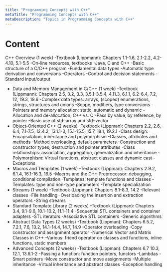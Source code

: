 ```yaml
---
title: "Programming Concepts with C++"
metaTitle: "Programming Concepts with C++"
metaDescription: "Topics in Programming Concepts with C++"
---
```


# Content

C++ Overview (1 week)
    -Textbook (Lippmann): Chapters 1.1-1.6, 2.1-2.2, 4.2-4.10, 5.1-5.5
    -On-line resources, textbooks
    -Java, C and C++
    -Basic structure of a C/C++ program
    -Fundamental data types
    -Automatic type derivation and conversions
    -Operators
    -Control and decision statements
    -Standard input/output
- Data and Memory Management in C/C++ (1 week)
    -Textbook (Lippmann): Chapters 2.5, 3.2, 3.3, 3.5.1-3.5.4, 4.11.3, 6.1.1, 6.2-6.4, 7.2, 12, 19.3, 19.6
    -Complex data types: arrays, (scoped) enumerations, strings, structures and unions
    -Scope, modifiers, type conversions
    -Pointers and memory allocation: static, automatic and dynamic
    -Allocation and de-allocation, C++ vs. C
    -Pass by value, by reference, by pointer
    -Basic use of std::array and std::vector
- Object-Oriented C++ (2 weeks)
    -Textbook (Lippman): Chapters 2.2, 2.6, 6.4, 7.1-7.5, 12.4.2, 13.1.1-3, 15.1-15.5, 15.7, 18.1, 19.2.1
    -Class design: Encapsulation, inheritance and polymorphism
    -Classes, attributes and methods
    -Method overloading, default parameters
    -Construction and constructor types, destruction and pointer attributes
    -Class relationships: association, aggregation, generalization and inheritance
    -Polymorphism: Virtual functions, abstract classes and dynamic cast
    -Exceptions
- Macros and Templates (1 week)
    -Textbook (Lippman): Chapters 2.9.2, 6.1.4, 16.1-16.3, 16.5
    -Macros and the C++ Preprocessor: debugging, conditional compilation
    -Templates: template functions and classes
    -Templates: type and non-type parameters
    -Template specialization
- Streams (1 week)
    -Textbook (Lippman): Chapters 8.1-8.3, 14.2
    -Relevant classes
    -File handling
    -Overloading the insertion and extraction operators
    -String streams
- Standard Template Library (2 weeks)
    -Textbook (Lippman): Chapters 3.4, 9.1-9.6, 10.1-10.2, 11.1-11.4
    -Sequential STL containers and container adapters
    -STL iterators
    -Associative STL containers
    -Generic algorithms
- Abstract Data Types (2 weeks)
    -Textbook (Lippman): Chapters 6.5.2, 7.2.1, 7.6, 13.2, 14.1-14.4, 14.7, 14.9
    -Operator overloading
    -Copy constructor and assignment operator
    -Numerical Vector and Matrix Classes in C++
    -Various: friend operator on classes and functions, inline functions,
static members
- Advanced Concepts (2 weeks)
    -Textbook (Lippman): Chapters 6.7 10.3, 12.1, 13.6.1-2
    -Passing a function: function pointers, functors
    -Lambdas
    -Smart pointers
    -Move constructor and move assignments
    -Multiple inheritance
    -Virtual inheritance and abstract classes
    -Exception handling